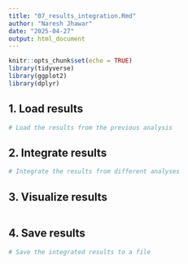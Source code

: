 ```yaml
---
title: "07_results_integration.Rmd"
author: "Naresh Jhawar"
date: "2025-04-27"
output: html_document
---
```


```r
knitr::opts_chunk$set(echo = TRUE)
library(tidyverse)
library(ggplot2)
library(dplyr)
```

## 1. Load results
```r
# Load the results from the previous analysis
```

## 2. Integrate results
```r
# Integrate the results from different analyses
```

## 3. Visualize results
```r

```

## 4. Save results
```r
# Save the integrated results to a file
```
